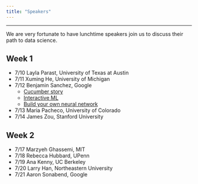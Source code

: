 ```yaml
---
title: "Speakers"
---
```


---

We are very fortunate to have lunchtime speakers join us to discuss their path to data science.


## Week 1

  * 7/10 Layla Parast, University of Texas at Austin
  * 7/11 Xuming He, University of  Michigan
  * 7/12 Benjamin Sanchez, Google
    * [Cucumber story](https://cloud.google.com/blog/products/gcp/how-a-japanese-cucumer-farmer-is-using-deep-learning-and-tensorflow)
    * [Interactive ML](https://teachablemachine.withgoogle.com/)
    * [Build your own neural network](https://playground.tensorflow.org)
  * 7/13 Maria Pacheco, University of Colorado
  * 7/14 James Zou, Stanford University

## Week 2
  * 7/17 Marzyeh Ghassemi, MIT
  * 7/18 Rebecca Hubbard, UPenn
  * 7/19 Ana Kenny, UC Berkeley
  * 7/20 Larry Han, Northeastern University
  * 7/21 Aaron Sonabend, Google






<!-- * July 5: [Heather Mattie](https://www.hsph.harvard.edu/heather-mattie/)  (Host: Jesse) -->
<!--   * [Slides](https://github.com/jlgrons/CELEHS-DSinA/blob/main/Documents/H_Mattie_Slides.pdf) -->
<!--   * [Algorithmic bias paper](https://www.ncbi.nlm.nih.gov/pmc/articles/PMC6875681/) -->
<!-- * July 6: [Swami Vaithianathasamy](https://www.linkedin.com/in/swaminathan-v-2b71332) (Host: Nitin) -->
<!-- * July 7: [Benjamin Sanchez-Langeling](https://www.linkedin.com/in/benjamin-sanchez-lengeling-6879a68a) (Host: Aaron) -->
<!--   * [Slides](https://github.com/jlgrons/CELEHS-DSinA/blob/main/Documents/B_Sanchez-Lengeling_Slides.pdf) -->
<!-- * July 8: [Hui Wang](https://theorg.com/org/paypal/org-chart/hui-wang) (Host: Aaron) -->

<!-- ## Week 2 -->

<!-- * July 11: [Leo Anthony Celi](https://imes.mit.edu/research-staff-prof/leo-anthony-celi/) (Host: Aaron) -->
<!-- * July 12: [Marzyeh Ghassemi](https://healthyml.org) (Host: Aaron) -->
<!-- * July 13: [Melody Goodman](https://publichealth.nyu.edu/faculty/melody-goodman) (Host: Jesse) -->
<!-- * July 14: [Chiara Poletti](https://www.linkedin.com/in/chiarapoletti) (Host: Nitin) -->
<!-- * July 15: [Tanya Garcia](https://tpgarcia.github.io) (Host: Jesse) -->


<!-- Suggested resources from the speakers: -->

<!-- * [Udemy](https://www.udemy.com/) -->